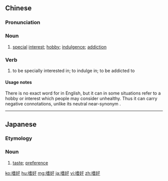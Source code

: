 ==Chinese==
{{zh-forms}}

===Pronunciation===
{{zh-pron
|m=shìhào
|c=si3 hou3
|mn=qz,xm,zz:sī-hòⁿ
|cat=n,v
}}

===Noun===
{{zh-noun}}

# [[special]] [[interest]]; [[hobby]]; [[indulgence]]; [[addiction]]

===Verb===
{{zh-verb}}

# to be specially interested in; to indulge in; to be addicted to

====Usage notes====
There is no exact word for {{lang|zh|嗜好}} in English, but it can in some situations refer to a hobby or interest which people may consider unhealthy. Thus it can carry negative connotations, unlike its neutral near-synonym {{zh-l|愛好}}.

----

==Japanese==
{{ja-kanjitab|し|こう|yomi=o}}

===Etymology===
{{rfe|lang=ja}}

===Noun===
{{ja-noun|しこう}}

# [[taste]]; [[preference]]

[[ko:嗜好]]
[[hu:嗜好]]
[[mg:嗜好]]
[[ja:嗜好]]
[[vi:嗜好]]
[[zh:嗜好]]